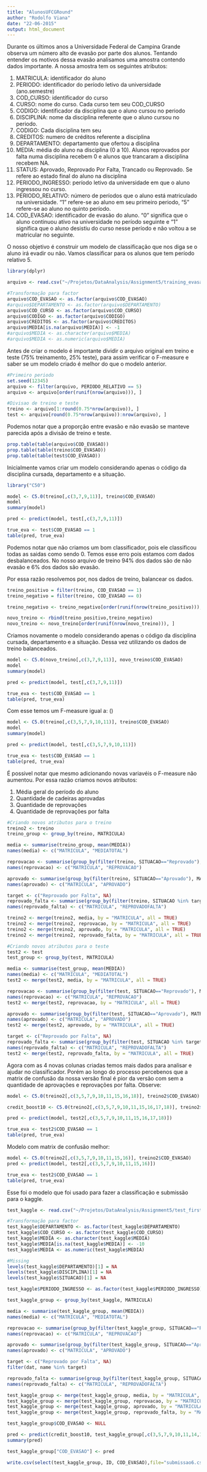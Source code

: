 ```yaml
---
title: "AlunosUFCGRound"
author: "Rodolfo Viana"
date: "22-06-2015"
output: html_document
---
```


Durante os últimos anos a Universidade Federal de Campina Grande observa um número alto de evasão por parte dos alunos. Tentando entender os motivos dessa evasão analisamos uma amostra contendo dados importante. A nossa amostra tem os seguintes atributos:

1. MATRICULA: identificador do aluno
2. PERIODO: identificador do período letivo da universidade (ano.semestre)
3. COD_CURSO: identificador do curso
4. CURSO: nome do curso. Cada curso tem seu COD_CURSO
5. CODIGO: identificador da disciplina que o aluno cursou no periodo
6. DISCIPLINA: nome da disciplina referente que o aluno cursou no periodo.  
7. CODIGO: Cada disciplina tem seu
8. CREDITOS: numero de créditos referente a disciplina
9. DEPARTAMENTO: departamento que ofertou a disciplina
10. MEDIA: média do aluno na disciplina (0 a 10). Alunos reprovados por falta numa disciplina recebem 0 e alunos que trancaram a disciplina recebem NA.
11. STATUS: Aprovado, Reprovado Por Falta, Trancado ou Reprovado. Se refere ao estado final do aluno na disciplina
12. PERIODO_INGRESSO: período letivo da universidade em que o aluno ingressou no curso.
13. PERIODO_RELATIVO: número de períodos que o aluno está matriculado na universidade. "1" refere-se ao aluno em seu primeiro periodo, "5" refere-se ao aluno no quinto período.
14. COD_EVASAO: identificador de evasão do aluno. "0" significa que o aluno continuou ativo na universidade no período seguinte e "1" significa que o aluno desistiu do curso nesse período e não voltou a se matricular no seguinte. 

O nosso objetivo é construir um modelo de classificação que nos diga se o aluno irá evadir ou não. Vamos classificar para os alunos que tem período relativo 5. 

```r
library(dplyr)

arquivo <- read.csv("~/Projetos/DataAnalysis/Assignment5/training_evasao_sem_acento.csv")

#Transformação para factor
arquivo$COD_EVASAO <- as.factor(arquivo$COD_EVASAO)
#arquivo$DEPARTAMENTO <- as.factor(arquivo$DEPARTAMENTO)
arquivo$COD_CURSO <- as.factor(arquivo$COD_CURSO)
arquivo$CODIGO <- as.factor(arquivo$CODIGO)
arquivo$CREDITOS <- as.factor(arquivo$CREDITOS)
arquivo$MEDIA[is.na(arquivo$MEDIA)] <- -1
#arquivo$MEDIA <- as.character(arquivo$MEDIA)
#arquivo$MEDIA <- as.numeric(arquivo$MEDIA)
```

Antes de criar o modelo é importante dividir o arquivo original em treino e teste (75% treinamento, 25% teste), para assim verificar o F-measure e saber se um modelo criado é melhor do que o modelo anterior. 

```r
#Primeiro periodo
set.seed(12345)
arquivo <- filter(arquivo, PERIODO_RELATIVO == 5)
arquivo <- arquivo[order(runif(nrow(arquivo))), ]

#Divisao de treino e teste
treino <- arquivo[1:round(0.75*nrow(arquivo)), ]
test <- arquivo[round(0.75*nrow(arquivo)):nrow(arquivo), ]
```

Podemos notar que a proporção entre evasão e não evasão se manteve parecida após a divisão de treino e teste. 

```r
prop.table(table(arquivo$COD_EVASAO))
prop.table(table(treino$COD_EVASAO))
prop.table(table(test$COD_EVASAO))
```

Inicialmente vamos criar um modelo considerando apenas o código da disciplina cursada, departamento e a situação. 

```r
library("C50")

model <- C5.0(treino[,c(3,7,9,11)], treino$COD_EVASAO)
model
summary(model)

pred <- predict(model, test[,c(3,7,9,11)])

true_eva <- test$COD_EVASAO == 1
table(pred, true_eva)
```

Podemos notar que não criamos um bom classificador, pois ele classificou todas as saidas como sendo 0. Temos esse erro pois estamos com dados desbalanceados. No nosso arquivo de treino 94% dos dados são de não evasão e 6% dos dados são evasão. 

Por essa razão resolvemos por, nos dados de treino, balancear os dados. 

```r
treino_positivo = filter(treino, COD_EVASAO == 1)
treino_negativo = filter(treino, COD_EVASAO == 0)

treino_negativo <- treino_negativo[order(runif(nrow(treino_positivo))), ]

novo_treino <- rbind(treino_positivo,treino_negativo)
novo_treino <- novo_treino[order(runif(nrow(novo_treino))), ]
```

Criamos novamente o modelo considerando apenas o código da disciplina cursada, departamento e a situação. Dessa vez utilizando os dados de treino balanceados. 


```r
model <- C5.0(novo_treino[,c(3,7,9,11)], novo_treino$COD_EVASAO)
model
summary(model)

pred <- predict(model, test[,c(3,7,9,11)])

true_eva <- test$COD_EVASAO == 1
table(pred, true_eva)
```

Com esse temos um F-measure igual a: ()


```r
model <- C5.0(treino[,c(3,5,7,9,10,11)], treino$COD_EVASAO)
model
summary(model)

pred <- predict(model, test[,c(3,5,7,9,10,11)])

true_eva <- test$COD_EVASAO == 1
table(pred, true_eva)
```

É possivel notar que mesmo adicionando novas variavéis o F-measure não aumentou. 
Por essa razão criamos novos atributos: 

1. Média geral do período do aluno
2. Quantidade de cadeiras aprovadas
3. Quantidade de reprovações
4. Quantidade de reprovações por falta

```r
#Criando novos atributos para o treino
treino2 <- treino 
treino_group <- group_by(treino, MATRICULA)

media <- summarise(treino_group, mean(MEDIA))
names(media) <- c("MATRICULA", "MEDIATOTAL")

reprovacao <- summarise(group_by(filter(treino, SITUACAO=="Reprovado"), MATRICULA), n())
names(reprovacao) <- c("MATRICULA", "REPROVACAO")

aprovado <- summarise(group_by(filter(treino, SITUACAO=="Aprovado"), MATRICULA), n())
names(aprovado) <- c("MATRICULA", "APROVADO")

target <- c("Reprovado por Falta", NA)
reprovado_falta <- summarise(group_by(filter(treino, SITUACAO %in% target), MATRICULA), n())
names(reprovado_falta) <- c("MATRICULA", "REPROVADOFALTA")

treino2 <- merge(treino2, media, by = "MATRICULA", all = TRUE)
treino2 <- merge(treino2, reprovacao, by = "MATRICULA", all = TRUE)
treino2 <- merge(treino2, aprovado, by = "MATRICULA", all = TRUE)
treino2 <- merge(treino2, reprovado_falta, by = "MATRICULA", all = TRUE)

#Criando novos atributos para o teste
test2 <- test 
test_group <- group_by(test, MATRICULA)

media <- summarise(test_group, mean(MEDIA))
names(media) <- c("MATRICULA", "MEDIATOTAL")
test2 <- merge(test2, media, by = "MATRICULA", all = TRUE)

reprovacao <- summarise(group_by(filter(test, SITUACAO=="Reprovado"), MATRICULA), n())
names(reprovacao) <- c("MATRICULA", "REPROVACAO")
test2 <- merge(test2, reprovacao, by = "MATRICULA", all = TRUE)

aprovado <- summarise(group_by(filter(test, SITUACAO=="Aprovado"), MATRICULA), n())
names(aprovado) <- c("MATRICULA", "APROVADO")
test2 <- merge(test2, aprovado, by = "MATRICULA", all = TRUE)

target <- c("Reprovado por Falta", NA)
reprovado_falta <- summarise(group_by(filter(test, SITUACAO %in% target), MATRICULA), n())
names(reprovado_falta) <- c("MATRICULA", "REPROVADOFALTA")
test2 <- merge(test2, reprovado_falta, by = "MATRICULA", all = TRUE)
```

Agora com as 4 novas colunas criadas temos mais dados para analisar e ajudar no classificador. Porém ao longo do processo percebenos que a matrix de confusão da nossa versão final é pior da versão com sem a quantidade de aprovações e reprovações por falta. Observe:

```r
model <- C5.0(treino2[,c(3,5,7,9,10,11,15,16,18)], treino2$COD_EVASAO)

credit_boost10 <- C5.0(treino2[,c(3,5,7,9,10,11,15,16,17,18)], treino2$COD_EVASAO,trials = 15)

pred <- predict(model, test2[,c(3,5,7,9,10,11,15,16,17,18)])

true_eva <- test2$COD_EVASAO == 1
table(pred, true_eva)
```

Modelo com matrix de confusão melhor:

```r
model <- C5.0(treino2[,c(3,5,7,9,10,11,15,16)], treino2$COD_EVASAO)
pred <- predict(model, test2[,c(3,5,7,9,10,11,15,16)])

true_eva <- test2$COD_EVASAO == 1
table(pred, true_eva)
```

Esse foi o modelo que foi usado para fazer a classificação e submissão para o kaggle. 

```r
test_kaggle <- read.csv("~/Projetos/DataAnalysis/Assignment5/test_first_round_kaggle_sem_acento.csv")

#Transformação para factor
test_kaggle$DEPARTAMENTO <- as.factor(test_kaggle$DEPARTAMENTO)
test_kaggle$COD_CURSO <- as.factor(test_kaggle$COD_CURSO)
test_kaggle$MEDIA <- as.character(test_kaggle$MEDIA)
test_kaggle$MEDIA[is.na(test_kaggle$MEDIA)] <- -10
test_kaggle$MEDIA <- as.numeric(test_kaggle$MEDIA)

#Missing
levels(test_kaggle$DEPARTAMENTO)[1] = NA
levels(test_kaggle$DISCIPLINA)[1] = NA
levels(test_kaggle$SITUACAO)[1] = NA

test_kaggle$PERIODO_INGRESSO <- as.factor(test_kaggle$PERIODO_INGRESSO)

test_kaggle_group <- group_by(test_kaggle, MATRICULA)

media <- summarise(test_kaggle_group, mean(MEDIA))
names(media) <- c("MATRICULA", "MEDIATOTAL")

reprovacao <- summarise(group_by(filter(test_kaggle_group, SITUACAO=="Reprovado"), MATRICULA), n())
names(reprovacao) <- c("MATRICULA", "REPROVACAO")

aprovado <- summarise(group_by(filter(test_kaggle_group, SITUACAO=="Aprovado"), MATRICULA), n())
names(aprovado) <- c("MATRICULA", "APROVADO")

target <- c("Reprovado por Falta", NA)
filter(dat, name %in% target)

reprovado_falta <- summarise(group_by(filter(test_kaggle_group, SITUACAO %in% target), MATRICULA), n())
names(reprovado_falta) <- c("MATRICULA", "REPROVADOFALTA")

test_kaggle_group <- merge(test_kaggle_group, media, by = "MATRICULA", all = TRUE)
test_kaggle_group <- merge(test_kaggle_group, reprovacao, by = "MATRICULA", all = TRUE)
test_kaggle_group <- merge(test_kaggle_group, aprovado, by = "MATRICULA", all = TRUE)
test_kaggle_group <- merge(test_kaggle_group, reprovado_falta, by = "MATRICULA", all = TRUE)

test_kaggle_group$COD_EVASAO <- NULL

pred <- predict(credit_boost10, test_kaggle_group[,c(3,5,7,9,10,11,14,15,16,17)])
summary(pred)

test_kaggle_group["COD_EVASAO"] <- pred

write.csv(select(test_kaggle_group, ID, COD_EVASAO),file="submissao6.csv")

```
